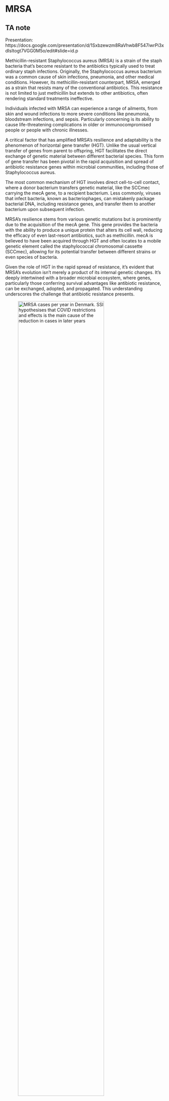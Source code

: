 # MRSA

::: {.content-hidden unless-profile="ta"}
::: {.callout-note appearance="simple" collapse="true"}
## TA note

Presentation: https://docs.google.com/presentation/d/1Sxbzewzm8RaVhwb8F547iwrPi3xdIsItogt7VGG0M5o/edit#slide=id.p

:::
:::

Methicillin-resistant Staphylococcus aureus (MRSA) is a strain of the staph bacteria that's become resistant to the antibiotics typically used to treat ordinary staph infections. Originally, the Staphylococcus aureus bacterium was a common cause of skin infections, pneumonia, and other medical conditions. However, its methicillin-resistant counterpart, MRSA, emerged as a strain that resists many of the conventional antibiotics. This resistance is not limited to just methicillin but extends to other antibiotics, often rendering standard treatments ineffective. 

Individuals infected with MRSA can experience a range of ailments, from skin and wound infections to more severe conditions like pneumonia, bloodstream infections, and sepsis. Particularly concerning is its ability to cause life-threatening complications in older or immunocompromised people or people with chronic illnesses. 

A critical factor that has amplified MRSA's resilience and adaptability is the phenomenon of horizontal gene transfer (HGT). Unlike the usual vertical transfer of genes from parent to offspring, HGT facilitates the direct exchange of genetic material between different bacterial species. This form of gene transfer has been pivotal in the rapid acquisition and spread of antibiotic resistance genes within microbial communities, including those of Staphylococcus aureus. 

The most common mechanism of HGT involves direct cell-to-cell contact, where a donor bacterium transfers genetic material, like the SCCmec carrying the mecA gene, to a recipient bacterium. Less commonly, viruses that infect bacteria, known as bacteriophages, can mistakenly package bacterial DNA, including resistance genes, and transfer them to another bacterium upon subsequent infection. 

MRSA's resilience stems from various genetic mutations but is prominently due to the acquisition of the mecA  gene. This gene provides the bacteria with the ability to produce a unique protein that alters its cell wall, reducing the efficacy of even last-resort antibiotics, such as methicillin. mecA is believed to have been acquired through HGT and often locates to a mobile genetic element called the staphylococcal chromosomal cassette (SCCmec), allowing for its potential transfer between different strains or even species of bacteria.

Given the role of HGT in the rapid spread of resistance, it's evident that MRSA's evolution isn't merely a product of its internal genetic changes. It's deeply intertwined with a broader microbial ecosystem, where genes, particularly those conferring survival advantages like antibiotic resistance, can be exchanged, adopted, and propagated. This understanding underscores the challenge that antibiotic resistance presents.

![MRSA cases per year in Denmark. SSI hypothesises that COVID restrictions and effects is the main cause of the reduction in cases in later years](./images/mrsa_2021_figur1.png){#fig-mrsa_infections width=80%}

<!-- https://www.ssi.dk/sygdomme-beredskab-og-forskning/sygdomsovervaagning/m/mrsa-2021  -->

Iinvestigating the origins of the mecA gene in MRSA providesinsights into the potential sources and the evolutionary trajectory of antibiotic resistance. Your goal is to identify which organism(s) Staphylococcus aureus might have acquired the mecA gene, and what evidence supports this potential horizontal gene transfer event? 

The structural learning goals of this exercise are:

- Learn how to retrieve sequences for analysis
- Build practical experience using Blast
- Acquire practical experience with multiple alignment tools.

## Sequence Retrieval  {.unnumbered}

#### Exercise
Obtain the genetic sequence for the mecA gene from MRSA. Go to [Genbank](https://www.ncbi.nlm.nih.gov/genbank) and find a complete sequence for mecA in Staphylococcus aureus. That is, do a nucleotide search for “Staphylococcus aureus mecA” and select a MecA gene version with “complete cds”. See @fig-mecA_ncbi. Do not pick the complete genome. Check if MRSA is mentioned in the documentation for the result. 

::: {.content-hidden unless-profile="ta"}
::: {.callout-note appearance="simple" collapse="true"}
## TA note


mecA reference genome from https://www.ncbi.nlm.nih.gov/nuccore/KC243783.1

:::
:::

#### Exercise
Find the FASTA version of the genomic reference assembly. This will give you the genetic sequence of the gene. Keep the header of the sequence (“>... Staph…, complete cds”), as we will need this later.

::: {.content-hidden unless-profile="ta"}
::: {.callout-note appearance="simple" collapse="true"}
## TA note

```txt
>KC243783.1 Staphylococcus aureus strain TN/CN/1/12 MecA (mecA) gene, complete cds
ATGAAAAAGATAAAAATTGTTCCACTTATTTTAATAGTTGTAGTTGTCGGGTTTGGTATATATTTTTATG
CTTCAAAAGATAAAGAAATTAATAATACTATTGATGCAATTGAAGATAAAAATTTCAAACAAGTTTATAA
AGATAGCAGTTATATTTCTAAAAGCGATAATGGTGAAGTAGAAATGACTGAACGTCCGATAAAAATATAT
AATAGTTTAGGCGTTAAAGATATAAACATTCAGGATCGTAAAATAAAAAAAGTATCTAAAAATAAAAAAC
GAGTAGATGCTCAATATAAAATTAAAACAAACTACGGTAACATTGATCGCAACGTTCAATTTAATTTTGT
TAAAGAAGATGGTATGTGGAAGTTAGATTGGGATCATAGCGTCATTATTCCAGGAATGCAGAAAGACCAA
AGCATACATATTGAAAATTTAAAATCAGAACGTGGTAAAATTTTAGACCGAAACAATGTGGAATTGGCCA
ATACAGGAACAGCATATGAGATAGGCATCGTTCCAAAGAATGTATCTAAAAAAGATTATAAAGCAATCGC
TAAAGAACTAAGTATTTCTGAAGACTATATCAAACAACAAATGGATCAAAATTGGGTACAAGATGATACC
TTCGTTCCACTTAAAACCGTTAAAAAAATGGATGAATATTTAAGTGATTTCGCAAAAAAATTTCATCTTA
CAACTAATGAAACAAAAAGTCGTAACTATCCTCTAGAAAAAGCGACTTCACATCTATTAGGTTATGTTGG
TCCCATTAACTCTGAAGAATTAAAACAAAAAGAATATAAAGGCTATAAAGATGATGCAGTTATTGGTAAA
AAGGGACTCGAAAAACTTTACGATAAAAAGCTCCAACATGAAGATGGCTATCGTGTCACAATCGTTGACG
ATAATAGCAATACAATCGCACATACATTAATAGAGAAAAAGAAAAAAGATGGCAAAGATATTCAACTAAC
TATTGATGCTAAAGTTCAAAAGAGTATTTATAACAACATGAAAAATGATTATGGCTCAGGTACTGCTATC
CACCCTCAAACAGGTGAATTATTAGCACTTGTAAGCACACCTTCATATGACGTCTATCCATTTATGTATG
GCATGAGTAACGAAGAATATAATAAATTAACCGAAGATAAAAAAGAACCTCTGCTCAACAAGTTCCAGAT
TACAACTTCACCAGGTTCAACTCAAAAAATATTAACAGCAATGATTGGGTTAAATAACAAAACATTAGAC
GATAAAACAAGTTATAAAATCGATGGTAAAGGTTGGCAAAAAGATAAATCTTGGGGTGGTTACAACGTTA
CAAGATATGAAGTGGTAAATGGTAATATCGACTTAAAACAAGCAATAGAATCATCAGATAACATTTTCTT
TGCTAGAGTAGCACTCGAATTAGGCAGTAAGAAATTTGAAAAAGGCATGAAAAAACTAGGTGTTGGTGAA
GATATACCAAGTGATTATCCATTTTATAATGCTCAAATTTCAAACAAAAATTTAGATAATGAAATATTAT
TAGCTGATTCAGGTTACGGACAAGGTGAAATACTGATTAACCCAGTACAGATCCTTTCAATCTATAGCGC
ATTAGAAAATAATGGCAATATTAACGCACCTCACTTATTAAAAGACACGAAAAACAAAGTTTGGAAGAAA
AATATTATTTCCAAAGAAAATATCAATCTATTAACTGATGGTATGCAACAAGTCGTAAATAAAACACATA
AAGAAGATATTTATAGATCTTATGCAAACTTAATTGGCAAATCCGGTACTGCAGAACTCAAAATGAAACA
AGGAGAAACTGGCAGACAAATTGGGTGGTTTATATCATATGATAAAGATAATCCAAACATGATGATGGCT
ATTAATGTTAAAGATGTACAAGATAAAGGAATGGCTAGCTACAATGCCAAAATCTCAGGTAAAGTGTATG
ATGAGCTATATGAGAACGGTAATAAAAAATACGATATAGATGAATAACAAAACAGTGAAGCAATCCGTAA
CGATGGTTGCTTCACTGTTTTATTATGAATTATTAATAAGTGCTGTTACTTCTCCCTTAAATACAATTTC
TTCATTTTCATTGTATGTTGAAAGTGACA
```

Title field states: MecA gene sequence analysis of methicillin resistant Staphylococcus aureus (MRSA) hospital isolate from Tamil Nadu

:::
:::

#### Exericse
Find the FASTA version of the protein sequence. There might be a link to this in “Related Information.”

![Screenshot](./images/mecA_ncbi.png){#fig-mecA_ncbi width=80%}

::: {.content-hidden unless-profile="ta"}
::: {.callout-note appearance="simple" collapse="true"}
## TA note

```txt
>AGC51118.1 MecA [Staphylococcus aureus]
MKKIKIVPLILIVVVVGFGIYFYASKDKEINNTIDAIEDKNFKQVYKDSSYISKSDNGEVEMTERPIKIY
NSLGVKDINIQDRKIKKVSKNKKRVDAQYKIKTNYGNIDRNVQFNFVKEDGMWKLDWDHSVIIPGMQKDQ
SIHIENLKSERGKILDRNNVELANTGTAYEIGIVPKNVSKKDYKAIAKELSISEDYIKQQMDQNWVQDDT
FVPLKTVKKMDEYLSDFAKKFHLTTNETKSRNYPLEKATSHLLGYVGPINSEELKQKEYKGYKDDAVIGK
KGLEKLYDKKLQHEDGYRVTIVDDNSNTIAHTLIEKKKKDGKDIQLTIDAKVQKSIYNNMKNDYGSGTAI
HPQTGELLALVSTPSYDVYPFMYGMSNEEYNKLTEDKKEPLLNKFQITTSPGSTQKILTAMIGLNNKTLD
DKTSYKIDGKGWQKDKSWGGYNVTRYEVVNGNIDLKQAIESSDNIFFARVALELGSKKFEKGMKKLGVGE
DIPSDYPFYNAQISNKNLDNEILLADSGYGQGEILINPVQILSIYSALENNGNINAPHLLKDTKNKVWKK
NIISKENINLLTDGMQQVVNKTHKEDIYRSYANLIGKSGTAELKMKQGETGRQIGWFISYDKDNPNMMMA
INVKDVQDKGMASYNAKISGKVYDELYENGNKKYDIDE
```
:::
:::

## Database Searching using BLAST  {.unnumbered}

#### Exercise
Go to the [NCBI BLAST web portal](https://blast.ncbi.nlm.nih.gov/Blast.cgi). Use the mecA nucleotide sequence to search for similar sequences in the nucleotide database. Which organisms have regions with high similarity to the mecA gene nucleotide sequence in your query?  Tip: Check the “Show results in a new window” to allow searching multiple times and compare results. Further, know that it is normal for blasting to take a few minutes. Examine the following metrics (columns):  

- **E-value (Expect value)**: The number of hits one can "expect" to see by chance when searching a database of a particular size. Lower E-values indicate a more significant match. Typically, E-values below 0.05 or especially 0.01 suggest a significant match, but the threshold can depend on the content and especially the size of the search. The longer a search term, the less likely it is for random matches.
- **Percent Identity**: The percentage of identical matches between the query and subject sequences over the aligned region.
  
::: {.content-hidden unless-profile="ta"}
::: {.callout-note appearance="simple" collapse="true"}
## TA note

![](images/mrsa_blast.png)

:::
:::

#### Exercise
Try adjusting the number of maximum target sequences in “Algorithm Parameters” (e.g., to 1000). You can also exclude “Staphylococcus aureus” from the search results to only see other organisms.  

- How did this affect the results?
- Check the taxonomy of your found organisms.
- Check the graphic summary of the results. 

::: {.content-hidden unless-profile="ta"}
::: {.callout-note appearance="simple" collapse="true"}
## TA note

You get more results and higher diversity in found organisms, including some that could be much more different to MRSA. You get results with lower E-value but which may be of relevance when determining the origins of the MecA gene.

The taxonomy lists the matches per organism. It gives a better overview than the “Descriptions” page.
 
The graphical summary shows that most of the matches match completely while some only overlap partially.
 
 ![](images/mrsa_blast2.png)

 (I used 500 max matches)
:::
:::
  
#### Exercise
Try the other programs (“Program Selection”). They may be slower but can find less similar matches that may uncover the potential sources of the gene.

- Did this affect the results? If so, how? (Use the taxonomy and graphic summary in your analysis.)
- What are the main differences between the programs (megablast, discontiguous megablast, and blastn). 
- What do we expect from the different algorithms? It is okay to use Wikipedia or similar resources.

::: {.content-hidden unless-profile="ta"}
::: {.callout-note appearance="simple" collapse="true"}
## TA note

This depends on their experimentation. The idea is for them to look through the different panes (graphical, taxonomy, etc.). Depending on settings, the difference may be little.
 
The (?) help box on the site mentions the following:

- Megablast is intended for comparing a query to closely related sequences and works best if the target percent identity is 95% or more but is very fast.
- Discontiguous megablast uses an initial seed that ignores some bases (allowing mismatches) and is intended for cross-species comparisons.
- BlastN is slow, but allows a word-size down to seven bases.
:::
:::

#### Exercise
Try the protein blast algorithms and compare the findings. This requires the protein sequence. Do you find the MecA gene product (i.e., protein) in other types of bacteria (i.e., not Staphylococcus strains)? If so, what may this imply about horizontal gene transfer of this gene? Is there a risk of MRSA “helping” completely different, and perhaps more dangerous, bacteria genera become antibiotics resistant?

::: {.content-hidden unless-profile="ta"}
::: {.callout-note appearance="simple" collapse="true"}
## TA note

The protein matches with multiple Mammaliicoccus strains and even a hypothetical salmonella protein. It could mean that horizontal gene transfer between different bacteria genera happened. Note that Mammaliicoccus is a genus of bacteria that was previously classified within the Staphylococcus genus, so they are closely related. Also, these databases can have wrongly labeled information etc., so the salmonella match may not be relevant.

 
On the risk of HGT between very different genera, chatGPT says:

The mecA gene in MRSA is located on a mobile genetic element called the staphylococcal cassette chromosome mec (SCCmec). This element has been primarily identified in staphylococci. Whether this gene can transfer to other bacterial genera, such as Salmonella, depends on several factors:
- Presence of Mobile Genetic Elements: The mecA gene would need to be on a mobile genetic element that's compatible with the recipient bacteria's machinery. While SCCmec has so far been primarily found in Staphylococcus species, the potential for its transfer to other genera is not zero, but likely low.
- Ecological Overlap: For HGT to occur, the donor and recipient bacteria often need to inhabit the same or overlapping environments. Bacteria in the human gut, for instance, have more opportunities for gene exchange than bacteria from disparate habitats.
- Cellular Barriers: Different bacterial genera might have barriers that prevent the uptake of foreign DNA. Gram-negative bacteria, for example, have an outer membrane that can act as a barrier to DNA uptake.
- Selective Pressure: Even if the gene is transferred, it needs to confer a survival advantage for it to be maintained in the population. For example, in the presence of methicillin or other beta-lactams, a bacterium with the mecA gene would have a survival advantage.
  
To date, there's no documented evidence of the mecA gene transferring from Staphylococcus to genera like Salmonella. However, other resistance genes have been documented to jump between genera. For instance, resistance genes carried on plasmids, such as extended-spectrum beta-lactamase (ESBL) genes, have been found in various Enterobacteriaceae, including E. coli and Klebsiella.
If such a transfer were to occur, especially to a pathogen with a different route of infection or resistance to other drugs, it could pose a significant public health concern. It's essential to continue monitoring and researching antibiotic resistance to identify and respond to new threats as they emerge.
:::
:::

#### Exercise
You might see multiple Staphylococcus strains when allowing higher maximum target sequences. What are the potential interpretations of this concerning horizontal gene transfer? Can we deduce a single origin of the gene in Staphylococcus aureus from these results? Remember that we see a snapshot of where the genes were present during various studies – this is ever-changing.

::: {.content-hidden unless-profile="ta"}
::: {.callout-note appearance="simple" collapse="true"}
## TA note

It probably does suggest HGT is very likely between the Staphylococcus strains. But it doesn’t tell us the order of the transferring. We’re just seeing a snapshot of the “current” state.
:::
:::

#### Exericse
According to Bloemendaal et al. (2010): "Methicillin Resistance Transfer from Staphylococcus epidermidis to Methicillin-Susceptible Staphylococcus aureus in a Patient during Antibiotic Therapy", mecA may be transferred from Staphylococcus epidermidis. The mecA gene is located on the Staphylococcal Cassette Chromosome mec (SCCmec), and they found that the SCCmec were almost identical in MRSA and in S. epidermidis in a patient. 

- Does your results imply this may be true?
- If this was the case in that one patient, does it mean the MecA gene in MRSA always stems from S. epidermidis?

::: {.content-hidden unless-profile="ta"}
::: {.callout-note appearance="simple" collapse="true"}
## TA note

They should see Staphylococcus epidermidis in their results, implying it could be true.

We cannot conclude from one patient getting it from S. epidermidis that it always comes from there.
:::
:::

## Multiple Sequence Alignment using ClustalW  {.unnumbered}

#### Exercise
Choose five or more types of bacteria from your BLAST results, such as Staphylococcus epidermidis (include Staphylococcus aureus). You will be comparing the MecA gene’s sequence in each of these to find relations between them.

::: {.content-hidden unless-profile="ta"}
::: {.callout-note appearance="simple" collapse="true"}
## TA note

Some note for TAs
:::
:::

#### Exercise
Go to Genbank and find nucleotide sequences for the MecA gene in each of your selected organisms. E.g., search for “Staphylococcus epidermidis MecA”. You should get the (when possible) complete sequence for the gene only. Get the header of the FASTA file as well.

::: {.content-hidden unless-profile="ta"}
::: {.callout-note appearance="simple" collapse="true"}
## TA note


Nucleotide sequences for MecA i andre bakterier (her bare 3, men de skal helst vælge flere):

```
>Staphylococcus-epidermidis
ATGAAAAAGATAAAAATTGTTCCACTTATTTTAATAGTTGTAGTTGTCGGGTTTGGTATATATTTTTATG
CTTCAAAAGATAAAGAAATTAATAATACTATTGATGCAATTGAAGATAAAAATTTCAAACAAGTTTATAA
AGATAGCAGTTATATTTCTAAAAGCGATAATGGTGAAGTAGAAATGACTGAACGTCCGATAAAAATATAT
AATAGTTTAGGCGTTAAAGATATAAACATTCAGGATCGTAAAATAAAAAAAGTATCTAAAAATAAAAAAC
GAGTAGATGCTCAATATAAAATTAAAACAAACTACGGTAACATTGATCGCAACGTTCAATTTAATTTTGT
TAAAGAAGATGGTATGTGGAAGTTAGATTGGGATCATAGCGTCATTATTCCAGGAATGCAGAAAGACCAA
AGCATACATATTGAAAATTTAAAATCAGAACGTGGTAAAATTTTAGACCGAAACAATGTGGAATTGGCCA
ATACAGGAACAGCATATGAGATAGGCATCGTTCCAAAGAATGTATCTAAAAAAGATTATAAAGCAATCGC
TAAAGAACTAAGTATTTCTGAAGACTATATCAAACAACAAATGGATCAAAAGTGGGTACAAGATGATACC
TTCGTTCCACTTAAAACCGTTAAAAAAATGGATGAATATTTAAGTGATTTCGCAAAAAAATTTCATCTTA
CAACTAATGAAACAGAAAGTCGTAACTATCCTCTAGGAAAAGCGACTTCACATCTATTAGGTTATGTTGG
TCCCATTAACTCTGAAGAATTAAAACAAAAAGAATATAAAGGCTATAAAGATGATGCAGTTATTGGTAAA
AAGGGACTCGAAAAACTTTACGATAAAAAGCTCCAACATGAAGATGGCTATCGTGTCACAATCGTTGACG
ATAATAGCAATACAATCGCACATACATTAATAGAGAAAAAGAAAAAAGATGGCAAAGATATTCAACTAAC
TATTGATGCTAAAGTTCAAAAGAGTATTTATAACAACATGAAAAATGATTATGGCTCAGGTACTGCTATC
CACCCTCAAACAGGTGAATTATTAGCACTTGTAAGCACACCTTCATATGACGTCTATCCATTTATGTATG
GCATGAGTAACGAAGAATATAATAAATTAACCGAAGATAAAAAAGAACCTCTGCTCAACAAGTTCCAGAT
TACAACTTCACCAGGTTCAACTCAAAAAATATTAACAGCAATGATTGGGTTAAATAACAAAACATTAGAC
GATAAAACAAGTTATAAAATCGATGGTAAAGGTTGGCAAAAAGATAAATCTTGGGGTGGTTACAACGTTA
CAAGATATGAAGTGGTAAATGGTAATATCGACTTAAAACAAGCAATAGAATCATCAGATAACATTTTCTT
TGCTAGAGTAGCACTCGAATTAGGCAGTAAGAAATTTGAAAAAGGCATGAAAAAACTAGGTGTTGGTGAA
GATATACCAAGTGATTATCCATTTTATAATGCTCAAATTTCAAACAAAAATTTAGATAATGAAATATTAT
TAGCTGATTCAGGTTACGGACAAGGTGAAATACTGATTAACCCAGTACAGATCCTTTCAATCTATAGCGC
ATTAGAAAATAATGGCAATATTAACGCACCTCACTTATTAAAAGACACGAAAAACAAAGTTTGGAAGAAA
AATATTATTTCCAAAGAAAATATCAATCTATTAACTGATGGTATGCAACAAGTCGTAAATAAAACACATA
AAGAAGATATTTATAGATCTTATGCAAACTTAATTGGCAAATCCGGTACTGCAGAACTCAAAATGAAACA
AGGAGAAACTGGCAGACAAATTGGGTGGTTTATATCATATGATAAAGATAATCCAAACATGATGATGGCT
ATTAATGTTAAAGATGTACAAGATAAAGGAATGGCTAGCTACAATGCCAAAATCTCAGGTAAAGTGTATG
ATGAGCTATATGAGAACGGTAATAAAAAATACGATATAGATGAATAACAAAACAGTGAAGCAATCCGTAA
CGATGGTTGCTTCACTGTTTTATTATGAATTATTAATAAGTGCTGTTACTTCTCCCTTAAATACAATTTC
TTCATTTTCATTGT
```

```
>Staphylococcus-Capitis
ATGAAAAAGATAAAAATTGTTCCACTTATTTTAATAGTTGTAGTTGTCGGGTTTGGTATATATTTTTATG
CTTCAAAAGATAAAGAAATTAATAATACTATTGATGCAATTGAAGATAAAAATTTCAAACAAGTTTATAA
AGATAGCAGTTATATTTCTAAAAGCGATAATGGTGAAGTAGAAATGACTGAACGTCCGATAAAAATATAT
AAAAGTTTAGGCGTTAAAGATATAAACATTCAGGATCGTAAAATAAAAAAAGTATCTAAAAATAAAAAAC
GAGTAGATGCTCAATATAAAATTAAAACAAACTACGGTAACATTGATCGCAACGTTCAATTTAATTTTGT
TAAAGAAGATGGTATGTGGAAGTTAGATTGGAATCATAGCGTCATTATTCCAGGAATGCAGAAAGACCAA
AGCATACATATTGAAAATTTAAAATCAGAACGTGGTAAAATTTTAGACCGAAACAATGTGGAATTGGCCA
ATACAGGAACAGCATATGAGATAGGCATCGTTCCAAAGAATGTATCTAAAAAAGATTATAAAGCAATCGC
TAAAGAACTAAGTATTTCTGAAGACTATATCAAACAACAAATGGATCAAAATTGGGTACAAGATGATACC
TTCGTTCCACTTAAAACCGTTAAAAAAATGGATGAAGATTTAAGTGATTTCGCAAAAAAATTTCATCTTA
CAACTAATGAAACAGAAAGTCGTAACTATCCTCTAGAAAAAGCGACTTCACATCTATTAGGTTATGTTGG
TCCCATTAACTCTGAAGAATTAAAACAAAAAGAATATAAAGGCTATAAAGATGATGCAGTTATTGGTAAA
AAGGGACTCGAAAAACTTTACGATAAAAAGCTCCAACATGAAGATGGCTATCGTGTCACAATCGTTGACG
ATAATAGCAATACAATCGCACATACATTAATAGAGAAAAAGAAAAAAGATGGCAAAGATATTCAACTAAC
TATTGATGCTAAAGTTCAAAAGAGTATTTATAACAACATGAAAAATGATTATGGCTCAGGTACTGCTATC
CACCCTCAAACAGGTGAATTATTAGCACTTGTAAGCACACCTTCATATGACGTCTATCCATTTATGTATG
GCATGAGTAACGAAGAATATAATAAATTAACCGAAGATAAAAAAGAACCTCTGCTCAACAAGTTCCAGAT
TACAACTTCACCAGGTTCAACTCAAAAAATATTAACAGCAATGATTGGGTTAAATAACAAAACATTAGAC
GATAAAACAAGTTATAAAATCGATGGTAAAGGTTGGCAAAAAGATAAATCTTGGGGTGGTTACAACGTTA
CAAGATATGAAGTGGTAAATGGTAATATCGACTTAAAACAAGCAATAGAATCATCAGATAACATTTTCTT
TGCTAGAGTAGCACTCGAATTAGGCAGTAAGAAATTTGAAAAAGGCATGAAAAAACTAGGTGTTGGTGAA
GATATACCAAGTGATTATCCATTTTATAATGCTCAAATTTCAAACAAAAATTTAGATAATGAAATATTAT
TAGCTGATTCAGGTTACGGACAAGGTGAAATACTGATTAACCCAGTACAGATCCTTTCAATCTATAGCGC
ATTAGAAAATAATGGCAATATTAACGCACCTCACTTATTAAAAGACACGAAAAACAAAGTTTGGAAGAAA
AATATTATTTCCAAAGAAAATATAAATCTATTAACTGATGGTATGCAACAAGTCGTAAATAAAACACATA
AAGAAGATATTTATAGATCTTATGCAAACTTAATTGGCAAATCCGGTACTGCAGAACTCAAAATGAAACA
AGGAGAAACTGGCAGACAAATTGGGTGGTTTATATCATATGATAAAGATAATCCAAACATGATGATGGCT
ATTAATGTTAAAGATGTACAAGATAAAGGAATGGCTAGCTACAATGCCAAAATCTCAGGTAAAGTGTATG
ATGAGCTATATGAGAACGGTAATAAAAAATACGATATAGATGAATAA
```

```
Staphylococcus-hominis
>JF710613.1 UNVERIFIED: Staphylococcus hominis strain 4053 penicillin binding protein-like (mecA) gene, partial sequence
AGTTGTAGTTGTCGGGTTTGGTATATATTTTTATGCTTCAAAAGATAAAGAAATTAATAATACTATTGAT
GCAATTGAAGATAAAAATTTCAAACAAGTTTATAAAGATAGCAGTTATATTTCTAAAAGCGATAATGGTG
AAGTAGAAATGACTGAACGTCCGATAAAAATATATAATAGTTTAGGCGTTAAAGATATAAACATTCAGGA
TCGTAAAATAAAAAAAGTATCTAAAAATAAAAAACGAGTAGATGCTCAATATAAAATTAAAACAAACTAC
GGTAACATTGATCGCAACGTTCAATTTAATTTTGTTAAAGAAGATGGTATGTGGAAGTTAGATTGGGATC
ATAGCGTCATTATTCCAGGAATGCAGAAAGACCAAAGCATACATATTGAAAATTTAAAATCAGAACGTGG
TAAAATTTTAGACCGAAACAATGTGGAATTGGCCAATACAGGAACAGCATATGAGATAGGCATCGTTCCA
AAGAATGTATCTAAAAAAGATTATAAAGCAATCGCTAAAGAACTAAGTATTTCTGAAGACTATATCAAAC
AACAAATGGATCAAAATTGGGTACAAGATGATACCTTCGTTCCACTTAAAACCGTTAAAAAAATGGATGA
ATATTTAAGAGATTTCGCAAAAAAATTTCATCTTACAACTAATGAAACAGAAAGTCGTAACTATCCTCTA
GGAAAAGCGACTTCACATCTATTAGGTTATGTTGGTCCCATTAACTCTGAAGAATTAAAACAAAAAGAAT
ATAAAGGCTATAAAGATGATGCAGTTATTGGTAAAAAGGGACTCGAAAAACTTTACGATAAAAAGCTCCA
ACATGAAGATGGCTATCGTGTCACAATCGTTAGAGTCGACGATAATAGCAATACAATCGCACATACATTA
ATAGAGAAAAAGAAAAAAGATGGCAAAGATATTCAACTAACTATTGATGCTAAAGTTCAAAAGAGTATTT
ATAACAACATGAAAAATGATTATGGCTCAGGTACTGCTATCCACCCTCAAACAGGTGAATTATTAGCACT
TGTAAGCACACCTTCATATGACGTCTATCCATTTATGTATGGCATGAGTAACGAAGAATATAATAAATTA
ACCGAAGATAAAAAAGAACCTCTGCTCAACAAGTTCCAGATTACAACTTCACCAGGTTCAACTCAAAAAA
TATTAACAGCAATGATTGGGTTAAATAACAAAACATTAGACGATAAAACAAGTTATAAAATCGATGGTAA
AGGTTGGCAAAAAGATAAATCTTGGGGTGGTTACAACGTTACAAGATATGAAGTGGTAAATGGTAATATC
GACTTAAAACAAGCAATAGAATCATCAGATAACATTTTCTTTGCTAGAGTAGCACTCGAATTAGGCAGTA
AGAAATTTGAAAAAGGCATGAAAAAACTAGGTGTTGGTGAAGATATACCAAGTGATTATCCATTTTATAA
TGCTCAAATTTCAAACAAAAATTTAGATAAGAAATATGATTTGCTGATTCAGGTTACGGACAAGGTGAAA
TACTGATTAACCCAGTACAGATCCTTTCAATCTATAGCGCATTAGAAAATAATGGCAATATTAACGCACC
TCACTTATTAAAAGACACGAAAAACAAAGTTTGGAAGAAAAATATTATTTCCAAAGAAAATATCAATCTA
TTAACTGATGGTATGCAACAAGTCGTAAATAAAACACATAAAGAAGATATTTATAGATCTTATGCAAACT
TAATTGGCAAATCCGGTACTGCAGAACTCAAAATGAAACAAGGAGAAACTGGCAGACAAATTGGGTGGTT
TATATCATATGATAAAGATAATCCAAACATGATGATGGCTATTAATGTTAAAGATGTACAAGATAAAGGA
ATGGCTAGCTACAATGCCAAAATCTCAGGTAAAGTGTATGATGAGCTATATGAGAACGGTAATAAAAAAT
ACGATATAGATGAATAACAAAACAGTGAAGCAATCCGTAACGATGGTTGCTTCACTGTTTTATTATGAAT
TATTAATAAGTGCTGTTACTTCTCCCTTAAATACAATTTCTTCATTTTCATTGTATGTTGAAAGTGACAC
TGTAACGAGTCCATTTTCTTTTTTTATGGATTTCTTATTTGTAATTTCAGCGATAACGTACAATGTATTA
CCTGGGTATACAGGTTTAATAAA
```
:::
:::

#### Exericise
Go to ClustalW at https://www.genome.jp/tools-bin/clustalw and input the sequences (with header first) of the mecA sequences from MRSA and the selected organisms. See @fig-clustalw_genome_jp Select DNA as you’re inputting nucleotide sequences. Feel free to try the protein sequences.

Run the multiple alignments. 
- What does the output tell us?
- How may these alignments be useful to us in determining the origin of the MecA gene?

::: {.content-hidden unless-profile="ta"}
::: {.callout-note appearance="simple" collapse="true"}
## TA note

We get aligned sequences between the strains.

It may show us specific variations between strains that make it more or less probable that the HGT happened between those strains. E.g. if two strains have the same single nucleotide variation that the others do not have.
:::
:::

#### Exercise
At the top of the output page, select a method in the tree menu (e.g., FastTree) and press Exec. This will generate a phylogram. A phylogram is a depiction of evolutionary relationships between taxa, in this case, the mecA gene from different types of bacteria. The branch lengths illustrate evolutionary distance and nodes from where the tree branches can be interpreted as common ancestors when we are working with vertical gene transfer. Try to imagine what the nodes could be interpreted as when we are talking about horizontal gene transfer. Hint: maybe the nodes could be interpreted as possible horizontal gene transfer events.  

- What does the generated phylogram tell you?
- How could we use phylograms to track the potential horizontal gene transfer between the different bacteria?

![Screenshot](./images/clustalw_genome_jp.png){#fig-clustalw_genome_jp width=80%}

::: {.content-hidden unless-profile="ta"}
::: {.callout-note appearance="simple" collapse="true"}
## TA note

The answers depend on the chosen strains. But the phylograms can indicate which strains the HGT most likely happened between.

![](images/mrsa_tree.png)
:::
:::

## Discussion  {.unnumbered}

Based on the BLAST and ClustalW results, which organisms might have been the potential source(s) for the mecA gene in MRSA?

::: {.content-hidden unless-profile="ta"}
::: {.callout-note appearance="simple" collapse="true"}
## TA note

This is still difficult to answer. But we see a lot of matches with other Staphylococcus strains, like S. epidermis. And there may have been some HGT to Mammaliicoccus since we see a good number of matches with those as well. Also, the HGT is likely continually happening between the strains.
 
The rest of the questions are open-ended questions that should get them thinking.
:::
:::


- Discuss evidence of potential horizontal gene transfer events based on sequence similarity.
- Reason about the roles of the various HGT approaches in MRSA (i.e., Conjugation, Transduction, Transformation). What types are most likely between staph bacteria?
- Discuss the significance of horizontal gene transfer in the rapid emergence of antibiotic resistance.
- What are some ways we can use sequence alignments of MRSA to combat them? E.g., treatment, outbreak management (like tracking sources, spread, and evolution), and new drugs such as protein-targeting vaccines.
- 

## Additional tools  {.unnumbered}
DTU (Technical University of Denmark) has developed a set of tools highly relevant to antibiotic resistance and MRSE specifically. These are not part of the assignment, but check them out if you are curious:

- [Identification of acquired antibiotic resistance genes](http://genepi.food.dtu.dk/resfinder)
- [SCCmecFinder identifies SCCmec elements in sequenced S. aureus isolate](https://cge.food.dtu.dk/services/SCCmecFinder/)
- [Identification of acquired virulence genes](https://cge.food.dtu.dk/services/VirulenceFinder)
- [spaTyper predicts the S. aureus spa type](https://cge.food.dtu.dk/services/spaTyper) 


